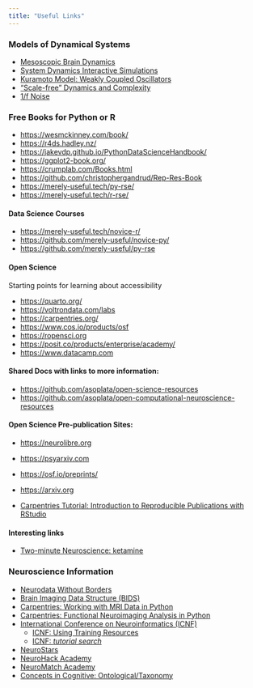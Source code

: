 ```yaml
---
title: "Useful Links"
---
```


### Models of Dynamical Systems

- [Mesoscopic Brain Dynamics](http://www.scholarpedia.org/article/Mesoscopic_brain_dynamics)
- [System Dynamics Interactive Simulations ](https://www.complexity-explorables.org/explorables/)
- [Kuramoto Model: Weakly Coupled Oscillators](https://en.wikipedia.org/wiki/Kuramoto_model)
- ["Scale-free" Dynamics and Complexity](http://www.scholarpedia.org/article/Scale-free_neocortical_dynamics)
- [1/f Noise](http://www.scholarpedia.org/article/1/f_noise)

### Free Books for Python or R

- [https://wesmckinney.com/book/](https://wesmckinney.com/book/)
- [https://r4ds.hadley.nz/](https://r4ds.hadley.nz/)
- [https://jakevdp.github.io/PythonDataScienceHandbook/](https://jakevdp.github.io/PythonDataScienceHandbook/)
- [https://ggplot2-book.org/](https://ggplot2-book.org/)
- [https://crumplab.com/Books.html](https://crumplab.com/Books.html)
- [https://github.com/christophergandrud/Rep-Res-Book](https://github.com/christophergandrud/Rep-Res-Book)
- [https://merely-useful.tech/py-rse/](https://merely-useful.tech/py-rse/)
- [https://merely-useful.tech/r-rse/](https://merely-useful.tech/r-rse/)

#### Data Science Courses

- [https://merely-useful.tech/novice-r/](https://merely-useful.tech/novice-r/)
- [https://github.com/merely-useful/novice-py/](https://github.com/merely-useful/novice-py/)
- [https://github.com/merely-useful/py-rse](https://github.com/merely-useful/py-rse)

#### Open Science
Starting points for learning about accessibility

- [https://quarto.org/](https://quarto.org/) 
- [https://voltrondata.com/labs](https://voltrondata.com/labs)
- [https://carpentries.org/](https://carpentries.org/)
- [https://www.cos.io/products/osf](https://www.cos.io/products/osf)
- [https://ropensci.org](https://ropensci.org) 
- [https://posit.co/products/enterprise/academy/](https://posit.co/products/enterprise/academy/) 
- [https://www.datacamp.com](https://www.datacamp.com)

#### Shared Docs with links to more information:
- [https://github.com/asoplata/open-science-resources](https://github.com/asoplata/open-science-resources) 
- [https://github.com/asoplata/open-computational-neuroscience-resources](https://github.com/asoplata/open-computational-neuroscience-resources) 

#### Open Science Pre-publication Sites:
- [https://neurolibre.org](https://neurolibre.org) 
- [https://psyarxiv.com](https://psyarxiv.com)
- [https://osf.io/preprints/](https://osf.io/preprints/) 
- [https://arxiv.org](https://arxiv.org)



- [Carpentries Tutorial: Introduction to Reproducible Publications with RStudio](https://carpentries-incubator.github.io/Reproducible-Publications-with-RStudio/aio/index.html)

#### Interesting links
- [Two-minute Neuroscience: ketamine](https://youtu.be/kRtNsaMildw)

### Neuroscience Information

- [Neurodata Without Borders](https://www.nwb.org/)
- [Brain Imaging Data Structure (BIDS)](https://bids.neuroimaging.io/)
- [Carpentries: Working with MRI Data in Python](https://carpentries-incubator.github.io/SDC-BIDS-IntroMRI/)
- [Carpentries: Functional Neuroimaging Analysis in Python](https://carpentries-incubator.github.io/SDC-BIDS-fMRI/)
- [International Conference on Neuroinformatics (ICNF)](https://www.incf.org/)
   - [ICNF: Using Training Resources](https://training.incf.org/how-to-use)
   - [ICNF: *tutorial search*](https://training.incf.org/search)
- [NeuroStars](https://neurostars.org/)
- [NeuroHack Academy](https://neurohackademy.org/apply/)
- [NeuroMatch Academy](https://academy.neuromatch.io/courses)
- [Concepts in Cognitive: Ontological/Taxonomy](https://www.cognitiveatlas.org/)
